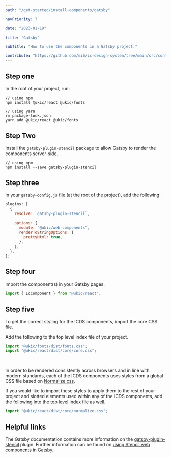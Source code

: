 ```yaml
---
path: "/get-started/install-components/gatsby"

navPriority: 7

date: "2023-01-19"

title: "Gatsby"

subTitle: "How to use the components in a Gatsby project."

contribute: "https://github.com/mi6/ic-design-system/tree/main/src/content/structured/get-started/gatsby.mdx"
---
```


## Step one

In the root of your project, run:

```shell
// using npm
npm install @ukic/react @ukic/fonts

// using yarn
rm package-lock.json
yarn add @ukic/react @ukic/fonts
```

## Step Two

Install the `gatsby-plugin-stencil` package to allow Gatsby to render the components server-side.

```shell
// using npm
npm install --save gatsby-plugin-stencil
```

## Step three

In your `gatsby-config.js` file (at the root of the project), add the following:

```js
plugins: [
  {
    resolve: `gatsby-plugin-stencil`,

    options: {
      module: "@ukic/web-components",
      renderToStringOptions: {
        prettyHtml: true,
      },
    },
  },
];
```

## Step four

Import the component(s) in your Gatsby pages.

```jsx
import { IcComponent } from "@ukic/react";
```

## Step five

To get the correct styling for the ICDS components, import the core CSS file.

Add the following to the top level index file of your project.

```jsx
import "@ukic/fonts/dist/fonts.css";
import "@ukic/react/dist/core/core.css";
```

<br />

In order to be rendered consistently across browsers and in line with modern standards, each of the ICDS components uses styles from a global CSS file based on [Normalize.css](https://necolas.github.io/normalize.css/).

If you would like to import these styles to apply them to the rest of your project and slotted elements used within any of the ICDS components, add the following into the top level index file as well.

```jsx
import "@ukic/react/dist/core/normalize.css";
```

## Helpful links

The Gatsby documentation contains more information on the [gatsby-plugin-stencil](https://www.gatsbyjs.com/plugins/gatsby-plugin-stencil/) plugin. Further information can be found on [using Stencil web components in Gatsby](https://dev.to/brunnerlivio/use-stencil-with-gatsbyjs-1omo).
